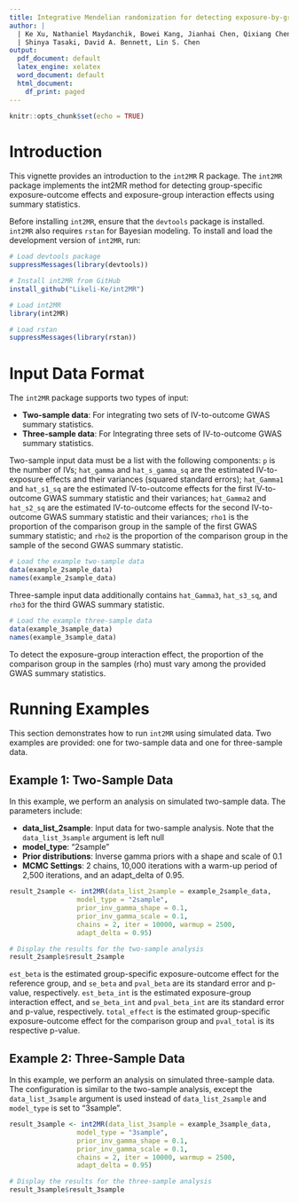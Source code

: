 ```yaml
---
title: Integrative Mendelian randomization for detecting exposure-by-group interactions using group-specific and combined summary statistics
author: |
  | Ke Xu, Nathaniel Maydanchik, Bowei Kang, Jianhai Chen, Qixiang Chen, Gongyao Xu,
  | Shinya Tasaki, David A. Bennett, Lin S. Chen
output:
  pdf_document: default
  latex_engine: xelatex
  word_document: default
  html_document:
    df_print: paged
---
```


```r
knitr::opts_chunk$set(echo = TRUE)
```

# Introduction

This vignette provides an introduction to the `int2MR` R package. The `int2MR` package implements the int2MR method for detecting group-specific exposure-outcome effects and exposure-group interaction effects using summary statistics. 

Before installing `int2MR`, ensure that the `devtools` package is installed. `int2MR` also requires `rstan` for Bayesian modeling. To install and load the development version of `int2MR`, run:

```r
# Load devtools package
suppressMessages(library(devtools))

# Install int2MR from GitHub
install_github("Likeli-Ke/int2MR")

# Load int2MR
library(int2MR)

# Load rstan
suppressMessages(library(rstan))
```

# Input Data Format

The `int2MR` package supports two types of input:

-   **Two-sample data**: For integrating two sets of IV-to-outcome GWAS summary statistics.
-   **Three-sample data**: For Integrating three sets of IV-to-outcome GWAS summary statistics.

Two-sample input data must be a list with the following components: `p` is the number of IVs; `hat_gamma` and `hat_s_gamma_sq` are the estimated IV-to-exposure effects and their variances (squared standard errors); `hat_Gamma1` and `hat_s1_sq` are the estimated IV-to-outcome effects for the first IV-to-outcome GWAS summary statistic and their variances; `hat_Gamma2` and `hat_s2_sq` are the estimated IV-to-outcome effects for the second IV-to-outcome GWAS summary statistic and their variances; `rho1` is the proportion of the comparison group in the sample of the first GWAS summary statistic; and `rho2` is the proportion of the comparison group in the sample of the second GWAS summary statistic.

```r
# Load the example two-sample data
data(example_2sample_data)
names(example_2sample_data)
```

Three-sample input data additionally contains `hat_Gamma3`, `hat_s3_sq`, and `rho3` for the third GWAS summary statistic.

```r
# Load the example three-sample data
data(example_3sample_data)
names(example_3sample_data)
```

To detect the exposure-group interaction effect, the proportion of the comparison group in the samples (rho) must vary among the provided GWAS summary statistics.

# Running Examples

This section demonstrates how to run `int2MR` using simulated data. Two examples are provided: one for two-sample data and one for three-sample data.

## Example 1: Two-Sample Data

In this example, we perform an analysis on simulated two-sample data. The parameters include:

-   **data_list_2sample**: Input data for two-sample analysis. Note that the `data_list_3sample` argument is left null
-   **model_type**: "2sample"
-   **Prior distributions**: Inverse gamma priors with a shape and scale of 0.1
-   **MCMC Settings**: 2 chains, 10,000 iterations with a warm-up period of 2,500 iterations, and an adapt_delta of 0.95.

```r
result_2sample <- int2MR(data_list_2sample = example_2sample_data,
                 model_type = "2sample",
                 prior_inv_gamma_shape = 0.1,
                 prior_inv_gamma_scale = 0.1,
                 chains = 2, iter = 10000, warmup = 2500,
                 adapt_delta = 0.95)

# Display the results for the two-sample analysis
result_2sample$result_2sample
```
`est_beta` is the estimated group-specific exposure-outcome effect for the reference group, and `se_beta` and `pval_beta` are its standard error and p-value, respectively. `est_beta_int` is the estimated exposure-group interaction effect, and `se_beta_int` and `pval_beta_int` are its standard error and p-value, respectively. `total_effect` is the estimated group-specific exposure-outcome effect for the comparison group and `pval_total` is its respective p-value.

## Example 2: Three-Sample Data

In this example, we perform an analysis on simulated three-sample data. The configuration is similar to the two-sample analysis, except the `data_list_3sample` argument is used instead of `data_list_2sample` and `model_type` is set to "3sample".

```r
result_3sample <- int2MR(data_list_3sample = example_3sample_data,
                 model_type = "3sample",
                 prior_inv_gamma_shape = 0.1,
                 prior_inv_gamma_scale = 0.1,
                 chains = 2, iter = 10000, warmup = 2500,
                 adapt_delta = 0.95)

# Display the results for the three-sample analysis
result_3sample$result_3sample
```